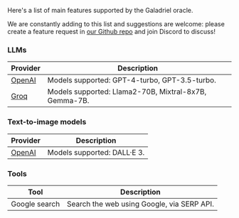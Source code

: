 Here's a list of main features supported by the Galadriel oracle.

We are constantly adding to this list and suggestions are welcome: please create a feature request in [our Github repo](https://github.com/galadriel-ai/contracts/issues/new?assignees=&labels=enhancement&projects=&template=feature-request.md&title=) and join Discord to discuss!

### LLMs

| Provider                                          | Description                                           |
| ------------------------------------------------- | ----------------------------------------------------- |
| [OpenAI](https://platform.openai.com/docs/models) | Models supported: GPT-4-turbo, GPT-3.5-turbo.         |
| [Groq](https://console.groq.com/docs/models)      | Models supported: Llama2-70B, Mixtral-8x7B, Gemma-7B. |


### Text-to-image models

| Provider                                                 | Description                 |
| -------------------------------------------------------- | --------------------------- |
| [OpenAI](https://platform.openai.com/docs/models/dall-e) | Models supported: DALL·E 3. |


### Tools

| Tool          | Description                                |
| ------------- | ------------------------------------------ |
| Google search | Search the web using Google, via SERP API. |



